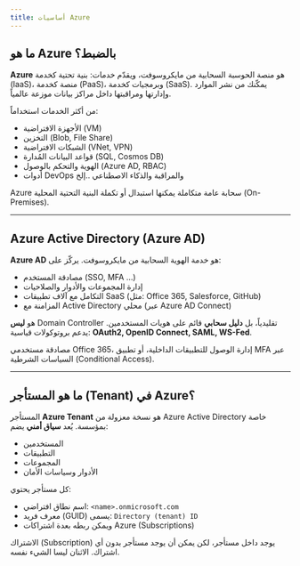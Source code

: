 ```yaml
---
title: أساسيات Azure
---
```

## ما هو Azure بالضبط؟

**Azure** هو منصة الحوسبة السحابية من مايكروسوفت، ويقدّم خدمات: بنية تحتية كخدمة (IaaS)، منصة كخدمة (PaaS)، وبرمجيات كخدمة (SaaS). يمكّنك من نشر الموارد وإدارتها ومراقبتها داخل مراكز بيانات موزعة عالمياً.

من أكثر الخدمات استخداماً:
- الأجهزة الافتراضية (VM)
- التخزين (Blob, File Share)
- الشبكات الافتراضية (VNet, VPN)
- قواعد البيانات المُدارة (SQL, Cosmos DB)
- الهوية والتحكم بالوصول (Azure AD, RBAC)
- أدوات DevOps والمراقبة والذكاء الاصطناعي ..إلخ

<Callout title="الخلاصة">
Azure سحابة عامة متكاملة يمكنها استبدال أو تكملة البنية التحتية المحلية (On-Premises).
</Callout>

---

## Azure Active Directory (Azure AD)

**Azure AD** هو خدمة الهوية السحابية من مايكروسوفت. يركّز على:
- مصادقة المستخدم (SSO, MFA …)
- إدارة المجموعات والأدوار والصلاحيات
- التكامل مع آلاف تطبيقات SaaS (مثل: Office 365, Salesforce, GitHub)
- المزامنة مع Active Directory محلي (عبر Azure AD Connect)

هو **ليس** Domain Controller تقليدياً، بل **دليل سحابي** قائم على هويات المستخدمين.
يدعم بروتوكولات قياسية: **OAuth2, OpenID Connect, SAML, WS-Fed**.

<Callout title="حالة استخدام شائعة">
مصادقة مستخدمي Office 365، إدارة الوصول للتطبيقات الداخلية، أو تطبيق MFA عبر السياسات الشرطية (Conditional Access).
</Callout>

---

## ما هو المستأجر (Tenant) في Azure؟

المستأجر **Azure Tenant** هو نسخة معزولة من Azure Active Directory خاصة بمؤسسة.
يُعد **سياق أمني** يضم:
- المستخدمين
- التطبيقات
- المجموعات
- الأدوار وسياسات الأمان

كل مستأجر يحتوي:
- اسم نطاق افتراضي: `<name>.onmicrosoft.com`
- معرف فريد (GUID) يسمى: `Directory (tenant) ID`
- ويمكن ربطه بعدة اشتراكات Azure (Subscriptions)

<Callout title="مهم">
الاشتراك (Subscription) يوجد داخل مستأجر، لكن يمكن أن يوجد مستأجر بدون أي اشتراك. الاثنان ليسا الشيء نفسه.
</Callout>
